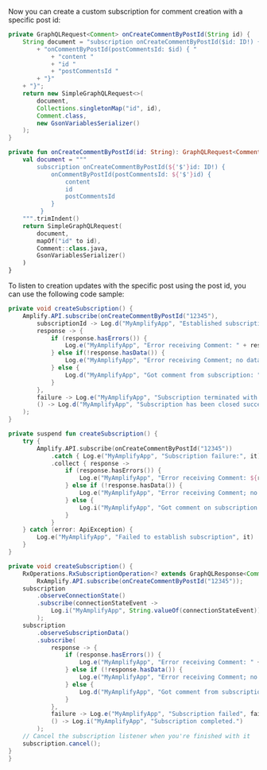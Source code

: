 Now you can create a custom subscription for comment creation with a specific post id:

<BlockSwitcher>
<CodeBlock name="Java">

```java
private GraphQLRequest<Comment> onCreateCommentByPostId(String id) {
    String document = "subscription onCreateCommentByPostId($id: ID!) { "
        + "onCommentByPostId(postCommentsId: $id) { "
            + "content "
            + "id "
            + "postCommentsId "
        + "}"
    + "}";
    return new SimpleGraphQLRequest<>(
        document,
        Collections.singletonMap("id", id),
        Comment.class,
        new GsonVariablesSerializer()
    );
}
```

</CodeBlock>
<CodeBlock name="Kotlin">

```kotlin
private fun onCreateCommentByPostId(id: String): GraphQLRequest<Comment> {
    val document = """
        subscription onCreateCommentByPostId(${'$'}id: ID!) {
            onCommentByPostId(postCommentsId: ${'$'}id) {
                content
                id
                postCommentsId
            }
         }
    """.trimIndent()
    return SimpleGraphQLRequest(
        document,
        mapOf("id" to id),
        Comment::class.java,
        GsonVariablesSerializer()
    )
}
```

</CodeBlock>
</BlockSwitcher>

To listen to creation updates with the specific post using the post id, you can use the following code sample:

<BlockSwitcher>
<CodeBlock name="Java">

```java
private void createSubscription() {
    Amplify.API.subscribe(onCreateCommentByPostId("12345"),
        subscriptionId -> Log.d("MyAmplifyApp", "Established subscription with id: " + subscriptionId),
        response -> {
            if (response.hasErrors()) {
                Log.e("MyAmplifyApp", "Error receiving Comment: " + response.getErrors());
            } else if(!response.hasData()) {
                Log.e("MyAmplifyApp", "Error receiving Comment; no data in response.");
            } else {
                Log.d("MyAmplifyApp", "Got comment from subscription: " + response.getData());
            }
        },
        failure -> Log.e("MyAmplifyApp", "Subscription terminated with error.", failure),
        () -> Log.d("MyAmplifyApp", "Subscription has been closed successfully.")
    );
}
```

</CodeBlock>
<CodeBlock name="Kotlin">

```kotlin
private suspend fun createSubscription() {
    try {
        Amplify.API.subscribe(onCreateCommentByPostId("12345"))
            .catch { Log.e("MyAmplifyApp", "Subscription failure:", it) }
            .collect { response ->
                if (response.hasErrors()) {
                    Log.e("MyAmplifyApp", "Error receiving Comment: ${response.errors}")
                } else if (!response.hasData()) {
                    Log.e("MyAmplifyApp", "Error receiving Comment; no data in response.")
                } else {
                    Log.i("MyAmplifyApp", "Got comment on subscription: ${response.data}")
                }
            }
    } catch (error: ApiException) {
        Log.e("MyAmplifyApp", "Failed to establish subscription", it)
    }
}
```

</CodeBlock>
<CodeBlock name="RxJava">

```java
private void createSubscription() {
    RxOperations.RxSubscriptionOperation<? extends GraphQLResponse<Comment>> subscription =
        RxAmplify.API.subscribe(onCreateCommentByPostId("12345"));
    subscription
        .observeConnectionState()
        .subscribe(connectionStateEvent -> 
            Log.i("MyAmplifyApp", String.valueOf(connectionStateEvent))
        );
    subscription
        .observeSubscriptionData()
        .subscribe(
            response -> {
                if (response.hasErrors()) {
                    Log.e("MyAmplifyApp", "Error receiving Comment: " + response.getErrors());
                } else if (!response.hasData()) {
                    Log.e("MyAmplifyApp", "Error receiving Comment; no data in response.");
                } else {
                    Log.d("MyAmplifyApp", "Got comment from subscription: " + response.getData());
                }
            },
            failure -> Log.e("MyAmplifyApp", "Subscription failed", failure),
            () -> Log.i("MyAmplifyApp", "Subscription completed.")
        );
    // Cancel the subscription listener when you're finished with it
    subscription.cancel();
}
}
```

</CodeBlock>
</BlockSwitcher>
